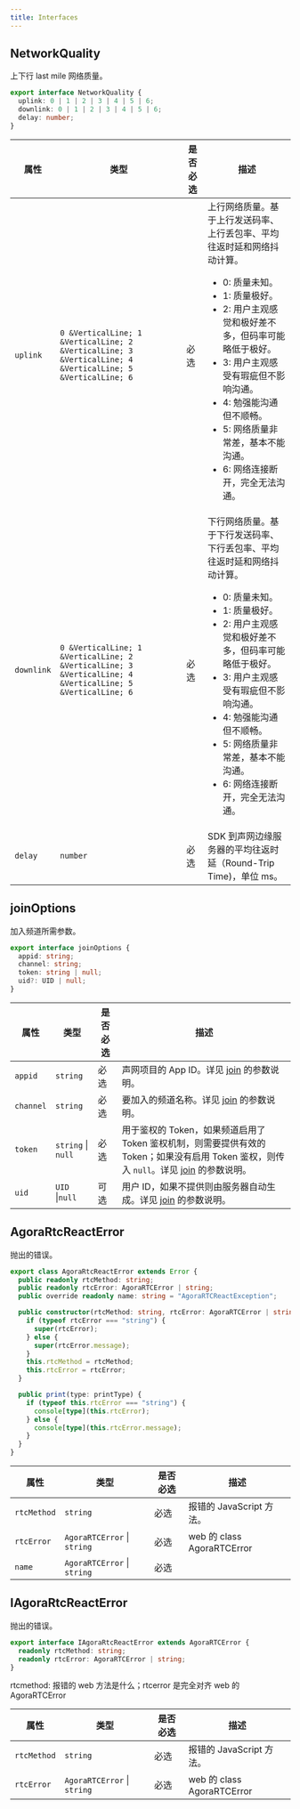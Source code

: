 ```yaml
---
title: Interfaces
---
```

## NetworkQuality

上下行 last mile 网络质量。

```typescript
export interface NetworkQuality {
  uplink: 0 | 1 | 2 | 3 | 4 | 5 | 6;
  downlink: 0 | 1 | 2 | 3 | 4 | 5 | 6;
  delay: number;
}
```

| 属性     | 类型         | 是否必选 | 描述                                                                                                                                                                                     |
|----------|--------------|----------|------------------------------------------------------------------------------------------------------------------------------------------------------------------------------------------|
| `uplink`   | `0 &VerticalLine; 1 &VerticalLine; 2 &VerticalLine; 3 &VerticalLine; 4 &VerticalLine; 5 &VerticalLine; 6` | 必选       | 上行网络质量。基于上行发送码率、上行丢包率、平均往返时延和网络抖动计算。<ul><li>0: 质量未知。</li><li>1: 质量极好。</li><li>2: 用户主观感觉和极好差不多，但码率可能略低于极好。</li><li>3: 用户主观感受有瑕疵但不影响沟通。</li><li>4: 勉强能沟通但不顺畅。</li><li>5: 网络质量非常差，基本不能沟通。</li><li>6: 网络连接断开，完全无法沟通。</li></ul> |
| `downlink` | `0 &VerticalLine; 1 &VerticalLine; 2 &VerticalLine; 3 &VerticalLine; 4 &VerticalLine; 5 &VerticalLine; 6` | 必选       | 下行网络质量。基于下行发送码率、下行丢包率、平均往返时延和网络抖动计算。<ul><li>0: 质量未知。</li><li>1: 质量极好。</li><li>2: 用户主观感觉和极好差不多，但码率可能略低于极好。</li><li>3: 用户主观感受有瑕疵但不影响沟通。</li><li>4: 勉强能沟通但不顺畅。</li><li>5: 网络质量非常差，基本不能沟通。</li><li>6: 网络连接断开，完全无法沟通。</li></ul> |
| `delay`    | `number`       | 必选       | SDK 到声网边缘服务器的平均往返时延（Round-Trip Time)，单位 ms。                 |

## joinOptions

加入频道所需参数。

```typescript
export interface joinOptions {
  appid: string;
  channel: string;
  token: string | null;
  uid?: UID | null;
}
```

| 属性     | 类型         | 是否必选 | 描述  |
| -------- | ---------------- | -------- | ---- |
| `appid`   | `string`         | 必选     | 声网项目的 App ID。详见 [join](https://docportal.shengwang.cn/cn/live-streaming-premium-4.x/API%20Reference/web_ng/interfaces/iagorartcclient.html#join) 的参数说明。 |
| `channel` | `string`         | 必选     | 要加入的频道名称。详见 [join](https://docportal.shengwang.cn/cn/live-streaming-premium-4.x/API%20Reference/web_ng/interfaces/iagorartcclient.html#join) 的参数说明。  |
| `token`   | `string` &VerticalLine; `null`    | 必选                                                                                                                                                                  | 用于鉴权的 Token，如果频道启用了 Token 鉴权机制，则需要提供有效的 Token；如果没有启用 Token 鉴权，则传入 `null`。详见 [join](https://docportal.shengwang.cn/cn/live-streaming-premium-4.x/API%20Reference/web_ng/interfaces/iagorartcclient.html#join) 的参数说明。 |
| `uid`     | `UID`  &VerticalLine;`null`    | 可选                                                                                                                                                                  | 用户 ID，如果不提供则由服务器自动生成。详见 [join](https://docportal.shengwang.cn/cn/live-streaming-premium-4.x/API%20Reference/web_ng/interfaces/iagorartcclient.html#join) 的参数说明。                                                                           |

## AgoraRtcReactError

抛出的错误。

```typescript
export class AgoraRtcReactError extends Error {
  public readonly rtcMethod: string;
  public readonly rtcError: AgoraRTCError | string;
  public override readonly name: string = "AgoraRTCReactException";

  public constructor(rtcMethod: string, rtcError: AgoraRTCError | string) {
    if (typeof rtcError === "string") {
      super(rtcError);
    } else {
      super(rtcError.message);
    }
    this.rtcMethod = rtcMethod;
    this.rtcError = rtcError;
  }

  public print(type: printType) {
    if (typeof this.rtcError === "string") {
      console[type](this.rtcError);
    } else {
      console[type](this.rtcError.message);
    }
  }
}
```

| 属性     | 类型         | 是否必选 | 描述  |
| -------- | ---------------- | -------- | ---- |
| `rtcMethod`   | `string`         | 必选     | 报错的 JavaScript 方法。 |
| `rtcError` | `AgoraRTCError` &VerticalLine; `string`       | 必选     |   web 的 class AgoraRTCError |
| `name` | `AgoraRTCError` &VerticalLine; `string`       | 必选     |     |

## IAgoraRtcReactError


抛出的错误。

```typescript
export interface IAgoraRtcReactError extends AgoraRTCError {
  readonly rtcMethod: string;
  readonly rtcError: AgoraRTCError | string;
}
```

rtcmethod: 报错的 web 方法是什么；rtcerror 是完全对齐 web 的 AgoraRTCError

| 属性     | 类型         | 是否必选 | 描述  |
| -------- | ---------------- | -------- | ---- |
| `rtcMethod`   | `string`         | 必选     | 报错的 JavaScript 方法。 |
| `rtcError` | `AgoraRTCError` &VerticalLine; `string`       | 必选     |   web 的 class AgoraRTCError |
